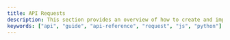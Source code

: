 ```yaml
---
title: API Requests
description: This section provides an overview of how to create and implement a API.
keywords: ["api", "guide", "api-reference", "request", "js", "python"]
---
```


<CardGrid>
  <Card
    subtitle="Python"
    title="Python API"
    description="Implementing API with Python package"
    href="../../docs/api/requests/python"
  />
</CardGrid>
